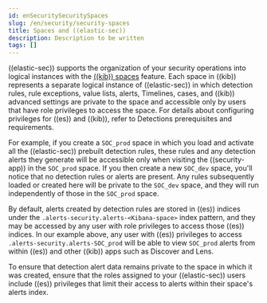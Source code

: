 ```yaml
---
id: enSecuritySecuritySpaces
slug: /en/security/security-spaces
title: Spaces and ((elastic-sec))
description: Description to be written
tags: []
---
```


<div id="security-spaces"></div>

((elastic-sec)) supports the organization of your security operations into
logical instances with the [((kib)) spaces](((kibana-ref))/xpack-spaces.html)
feature. Each space in ((kib)) represents a separate logical instance of
((elastic-sec)) in which detection rules, rule exceptions, value lists,
alerts, Timelines, cases, and ((kib)) advanced settings are private to the
space and accessible only by users that have role privileges to
access the space. For details about configuring privileges for
((es)) and ((kib)), refer to <DocLink id="enSecurityDetectionsPermissionsSection">Detections prerequisites and requirements</DocLink>.

For example, if you create a `SOC_prod` space in which you load and
activate all the ((elastic-sec)) prebuilt detection rules, these rules and
any detection alerts they generate will be accessible only when visiting
the ((security-app)) in the `SOC_prod` space. If you then create a new
`SOC_dev` space, you'll notice that no detection rules or alerts are
present. Any rules subsequently loaded or created here will be private to
the `SOC_dev` space, and they will run independently of those in the
`SOC_prod` space.

<DocCallOut title="Note">

By default, alerts created by detection rules are stored in ((es)) indices
under the `.alerts-security.alerts-<Kibana-space>` index pattern, and they may be
accessed by any user with role privileges to access those
((es)) indices. In our example above, any user with ((es)) privileges to access
`.alerts-security.alerts-SOC_prod` will be able to view `SOC_prod` alerts from
within ((es)) and other ((kib)) apps such as Discover and Lens. 

To ensure that detection alert data remains private to the space in which
it was created, ensure that the roles assigned to your ((elastic-sec)) users
include ((es)) privileges that limit their access to alerts
within their space's alerts index. 

</DocCallOut>
